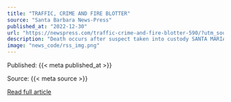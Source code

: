 ```yaml
---
title: "TRAFFIC, CRIME AND FIRE BLOTTER"
source: "Santa Barbara News-Press"
published_at: "2022-12-30"
url: "https://newspress.com/traffic-crime-and-fire-blotter-590/?utm_source=rss&utm_medium=rss&utm_campaign=traffic-crime-and-fire-blotter-590"
description: "Death occurs after suspect taken into custody SANTA MARIA — Jaime Angel Gonzalez, 33, of Santa&#8230;The post TRAFFIC, CRIME AND FIRE BLOTTER appeared first on Santa Barbara News-Press."
image: "news_code/rss_img.png"
---
```



  Published: {{< meta published_at >}}
  

  Source: {{< meta source >}}
  

  [Read full article]({{< meta url >}})
  

